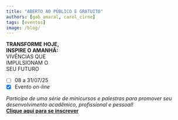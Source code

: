 ```yaml
---
title: "ABERTO AO PÚBLICO E GRATUITO"
authors: [gab_amaral, carol_cirne]
tags: [eventos]
image: /blog/
--- 
```


**TRANSFORME HOJE,**  
**INSPIRE O AMANHÃ:**  
VIVÊNCIAS QUE  
IMPULSIONAM O  
SEU FUTURO  

- [ ] 08 a 31/07/25  
- [x] Evento *on-line*  

*Participe de uma série de minicursos e palestras para promover seu desenvolvimento acadêmico, profissional e pessoal!*  
**[Clique aqui para se inscrever](https://www.instagram.com/p/DJScbfAxO-Q/?igsh=ajVrcWp6a3FhcGNk)**  